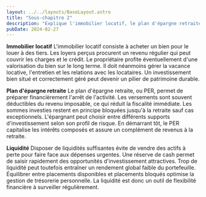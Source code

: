 ```yaml
---
layout: ../../layouts/BaseLayout.astro
title: "Sous-chapitre 2"
description: "Explique l'immobilier locatif, le plan d'épargne retraite et la gestion de la liquidité."
pubDate: 2024-02-27
---
```


**Immobilier locatif**
L'immobilier locatif consiste à acheter un bien pour le louer à des tiers. Les loyers perçus procurent un revenu régulier qui peut couvrir les charges et le crédit. Le propriétaire profite éventuellement d'une valorisation du bien sur le long terme. Il doit néanmoins gérer la vacance locative, l'entretien et les relations avec les locataires. Un investissement bien situé et correctement géré peut devenir un pilier de patrimoine durable.

**Plan d'épargne retraite**
Le plan d'épargne retraite, ou PER, permet de préparer financièrement l'arrêt de l'activité. Les versements sont souvent déductibles du revenu imposable, ce qui réduit la fiscalité immédiate. Les sommes investies restent en principe bloquées jusqu'à la retraite sauf cas exceptionnels. L'épargnant peut choisir entre différents supports d'investissement selon son profil de risque. En démarrant tôt, le PER capitalise les intérêts composés et assure un complément de revenus à la retraite.

**Liquidité**
Disposer de liquidités suffisantes évite de vendre des actifs à perte pour faire face aux dépenses urgentes. Une réserve de cash permet de saisir rapidement des opportunités d'investissement attractives. Trop de liquidité peut toutefois entraîner un rendement global faible du portefeuille. Équilibrer entre placements disponibles et placements bloqués optimise la gestion de trésorerie personnelle. La liquidité est donc un outil de flexibilité financière à surveiller régulièrement.

